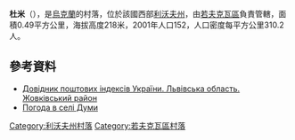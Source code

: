 {{refimprove|time=2016-10-10T15:02:20+00:00}}
{{Notability Unreferenced|time=2016-10-10T15:02:20+00:00}}
{{coord|50|11|52|N|23|45|39|E|scale:100000|display=title}}

'''杜米'''（{{lang-uk|Думи}}），是[[烏克蘭|烏克蘭]]的村落，位於該國西部[[利沃夫州|利沃夫州]]，由[[若夫克瓦區|若夫克瓦區]]負責管轄，面積0.49平方公里，海拔高度218米，2001年人口152，人口密度每平方公里310.2人。

==參考資料==
*[http://www.uaidx.com/13/280/index Довідник поштових індексів України. Львівська область. Жовківський район] {{Wayback|url=http://www.uaidx.com/13/280/index |date=20161003171007 }}
* [http://weather.in.ua/ua/l'vovskaja/7492 Погода в селі Думи] {{Wayback|url=http://weather.in.ua/ua/l%27vovskaja/7492 |date=20180209002823 }}

{{DEFAULTSORT:Думи}}
[[Category:利沃夫州村落|Category:利沃夫州村落]]
[[Category:若夫克瓦區村落|Category:若夫克瓦區村落]]


{{Lviv-geo-stub}}